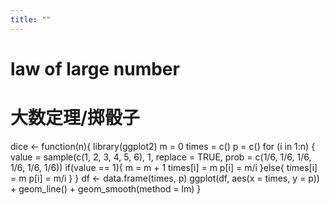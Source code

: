 ```yaml
---
title: ""
---
```

# law of large number
# 大数定理/掷骰子
dice <- function(n){
  library(ggplot2)
  m = 0
  times = c()
  p = c()
  for (i in 1:n) {
    value = sample(c(1, 2, 3, 4, 5, 6), 1, replace = TRUE, prob = c(1/6, 1/6, 1/6, 1/6, 1/6, 1/6))
    if(value == 1){
      m = m + 1
      times[i] = m
      p[i] = m/i
    }else{
      times[i] = m
      p[i] = m/i
    }
  }
  df <- data.frame(times, p)
  ggplot(df, aes(x = times, y = p)) + geom_line() + geom_smooth(method = lm)
}
